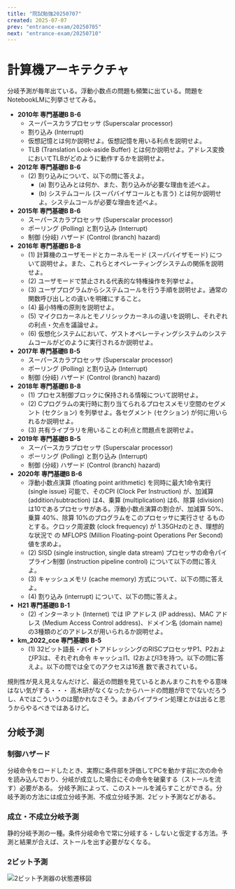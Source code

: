 ```yaml
---
title: "院試勉強20250707"
created: 2025-07-07
prev: "entrance-exam/20250705"
next: "entrance-exam/20250710"
---
```


# 計算機アーキテクチャ

分岐予測が毎年出ている。浮動小数点の問題も頻繁に出ている。問題をNotebookLMに列挙させてみる。

*   **2010年 専門基礎B B-6**
    *   スーパースカラプロセッサ (Superscalar processor)
    *   割り込み (Interrupt)
    *   仮想記憶とは何か説明せよ。仮想記憶を用いる利点を説明せよ。
    *   TLB (Translation Look-aside Buffer) とは何か説明せよ。アドレス変換においてTLBがどのように動作するかを説明せよ。
*   **2012年 専門基礎B B-6**
    * (2) 割り込みについて、以下の問に答えよ。
      * (a) 割り込みとは何か、また、割り込みが必要な理由を述べよ。
      * (b) システムコール (スーパバイザコールとも言う) とは何か説明せよ。システムコールが必要な理由を述べよ。
*   **2015年 専門基礎B B-6**
    *   スーパースカラプロセッサ (Superscalar processor)
    *   ポーリング (Polling) と割り込み (Interrupt)
    *   制御 (分岐) ハザード (Control (branch) hazard)
*   **2016年 専門基礎B B-8**
    * (1) 計算機のユーザモードとカーネルモード (スーパバイザモード) について説明せよ。また、これらとオペレーティングシステムの関係を説明せよ。
    * (2) ユーザモードで禁止される代表的な特権操作を列挙せよ。
    * (3) ユーザプログラムからシステムコールを行う手順を説明せよ。通常の関数呼び出しとの違いを明確にすること。
    * (4) 最小特権の原則を説明せよ。
    * (5) マイクロカーネルとモノリシックカーネルの違いを説明し、それぞれの利点・欠点を議論せよ。
    * (6) 仮想化システムにおいて、ゲストオペレーティングシステムのシステムコールがどのように実行されるか説明せよ。
*   **2017年 専門基礎B B-5**
    *   スーパースカラプロセッサ (Superscalar processor)
    *   ポーリング (Polling) と割り込み (Interrupt)
    *   制御 (分岐) ハザード (Control (branch) hazard)
*   **2018年 専門基礎B B-8**
    * (1) プロセス制御ブロックに保持される情報について説明せよ。
    * (2) Cプログラムの実行時に割り当てられるプロセスメモリ空間のセグメント (セクション) を列挙せよ。各セグメント (セクション) が何に用いられるか説明せよ。
    * (3) 共有ライブラリを用いることの利点と問題点を説明せよ。
*   **2019年 専門基礎B B-5**
    *   スーパースカラプロセッサ (Superscalar processor)
    *   ポーリング (Polling) と割り込み (Interrupt)
    *   制御 (分岐) ハザード (Control (branch) hazard)
*   **2020年 専門基礎B B-6**
    *   浮動小数点演算 (floating point arithmetic) を同時に最大1命令実行 (single issue) 可能で、そのCPI (Clock Per Instruction) が、加減算 (addition/subtraction) は4、乗算 (multiplication) は6、除算 (division) は10であるプロセッサがある。浮動小数点演算の割合が、加減算 50%、乗算 40%、除算 10%のプログラムをこのプロセッサに実行させ るものとする。クロック周波数 (clock frequency) が 1.35GHzのとき、理想的な状況で の MFLOPS (Million Floating-point Operations Per Second) 値を求めよ。
    *   (2) SISD (single instruction, single data stream) プロセッサの命令パイプライン制御 (instruction pipeline control) について以下の問に答えよ。
    *   (3) キャッシュメモリ (cache memory) 方式について、以下の問に答えよ。
    *   (4) 割り込み (interrupt) について、以下の問に答えよ。
*   **H21 専門基礎B B-1**
    * (2) インターネット (Internet) では IP アドレス (IP address)、MAC アドレス (Medium Access Control address)、ドメイン名 (domain name) の3種類のどのアドレスが用いられるか説明せよ。
*   **km_2022_cce 専門基礎B B-5**
    * (1) 32ビット語長・バイトアドレッシングのRISCプロセッサP1、P2およびP3は、それぞれ命令 キャッシュI1、I2およびI3を持つ。以下の問に答えよ。以下の問では全てのアクセスは16進 数で表されている。

規則性が見え見えなんだけど、最近の問題を見ているとあんまりこれをやる意味はない気がする・・・
高木研がなくなったからハードの問題がBででないだろうし、Aではこういうのは聞かれなさそう。まあパイプライン処理とかは出ると思うからやるべきではあるけど。

## 分岐予測

### 制御ハザード

分岐命令をロードしたとき、実際に条件部を評価してPCを動かす前に次の命令を読み込んでおり、分岐が成立した場合にその命令を破棄する（ストールを流す）必要がある。
分岐予測によって、このストールを減らすことができる。分岐予測の方法には成立分岐予測、不成立分岐予測、2ビット予測などがある。

### 成立・不成立分岐予測

静的分岐予測の一種。条件分岐命令で常に分岐する・しないと仮定する方法。予測と結果が合えば、ストールを出す必要がなくなる。

### 2ビット予測

![2ビット予測器の状態遷移図](../../../assets/2bit-branch-predictor.svg)
